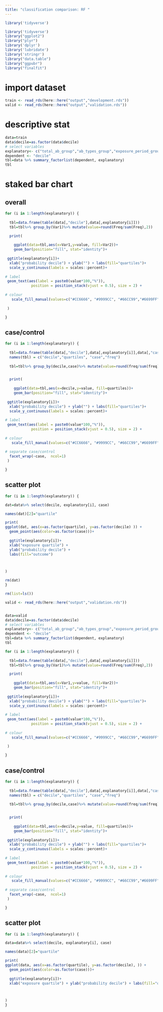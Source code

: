 ```yaml
---
title: "classification comparison: RF "
---
```


```r
library('tidyverse')

library('tidyverse')
library("ggplot2")
library("plyr")
library('dplyr')
library('lubridate')
library('stringr')
library("data.table")
library("ggpubr")
library("finalfit")

```

# import dataset
```r

train <- read_rds(here::here("output","development.rds"))
valid <- read_rds(here::here("output","validation.rds"))

```



# descriptive stat 
```r
data=train
data$decile=as.factor(data$decile)
# select variables
explanatory<- c("total_ab_group","ab_types_group","exposure_period_group","recent_ab_days_group","broad_ab_prescriptions_group","interval_mean_group","interval_sd_group")
dependent <- "decile"
tbl=data %>% summary_factorlist(dependent, explanatory)
tbl
```


# staked bar chart
## overall
```r
for (i in 1:length(explanatory)) {
  
  tbl=data.frame(table(data[,"decile"],data[,explanatory[i]]))
  tbl=tbl%>% group_by(Var1)%>% mutate(value=round(Freq/sum(Freq),2))

  print(
    
    ggplot(data=tbl,aes(x=Var1,y=value, fill=Var2))+
    geom_bar(position="fill", stat="identity")+
   
 ggtitle(explanatory[i])+
  xlab("probability decile") + ylab("") + labs(fill="quartiles")+
  scale_y_continuous(labels = scales::percent)+
 
# label
 geom_text(aes(label = paste0(value*100,"%")), 
            position = position_stack(vjust = 0.5), size = 2) +
   
# colour
   scale_fill_manual(values=c("#CC6666", "#9999CC", "#66CC99","#6699FF"))
 
 )

}
```

## case/control
```r

for (i in 1:length(explanatory)) {
  
  tbl=data.frame(table(data[,"decile"],data[,explanatory[i]],data[,"case"]))
  names(tbl) = c("decile","quartiles", "case","freq")
  
  tbl=tbl%>% group_by(decile,case)%>% mutate(value=round(freq/sum(freq),2))


  print(
    
    ggplot(data=tbl,aes(x=decile,y=value, fill=quartiles))+
    geom_bar(position="fill", stat="identity")+
   
 ggtitle(explanatory[i])+
  xlab("probability decile") + ylab("") + labs(fill="quartiles")+
  scale_y_continuous(labels = scales::percent)+
 
# label
 geom_text(aes(label = paste0(value*100,"%")), 
            position = position_stack(vjust = 0.5), size = 2) +
   
# colour
   scale_fill_manual(values=c("#CC6666", "#9999CC", "#66CC99","#6699FF"))+
 
# separate case/control
  facet_wrap(~case,  ncol=1)
 )

}


```
## scatter plot
```r
for (i in 1:length(explanatory)) {

dat=data%>% select(decile, explanatory[i], case)

names(dat)[2]="quartile"

print(
ggplot(dat, aes(x=as.factor(quartile), y=as.factor(decile) )) + 
  geom_point(aes(color=as.factor(case)))+
  
  ggtitle(explanatory[i])+
  xlab("exposure quartile") + 
  ylab("probability decile") + 
  labs(fill="outcome")



)

rm(dat)
}
```




```r

rm(list=ls())

valid <- read_rds(here::here("output","validation.rds"))


data=valid
data$decile=as.factor(data$decile)
# select variables
explanatory<- c("total_ab_group","ab_types_group","exposure_period_group","recent_ab_days_group","broad_ab_prescriptions_group","interval_mean_group","interval_sd_group")
dependent <- "decile"
tbl=data %>% summary_factorlist(dependent, explanatory)
tbl

```

```r


for (i in 1:length(explanatory)) {
  
  tbl=data.frame(table(data[,"decile"],data[,explanatory[i]]))
  tbl=tbl%>% group_by(Var1)%>% mutate(value=round(Freq/sum(Freq),2))

  print(
    
    ggplot(data=tbl,aes(x=Var1,y=value, fill=Var2))+
    geom_bar(position="fill", stat="identity")+
   
 ggtitle(explanatory[i])+
  xlab("probability decile") + ylab("") + labs(fill="quartiles")+
  scale_y_continuous(labels = scales::percent)+
 
# label
 geom_text(aes(label = paste0(value*100,"%")), 
            position = position_stack(vjust = 0.5), size = 2) +
   
# colour
   scale_fill_manual(values=c("#CC6666", "#9999CC", "#66CC99","#6699FF"))
 
 )

}
```

## case/control
```r

for (i in 1:length(explanatory)) {
  
  tbl=data.frame(table(data[,"decile"],data[,explanatory[i]],data[,"case"]))
  names(tbl) = c("decile","quartiles", "case","freq")
  
  tbl=tbl%>% group_by(decile,case)%>% mutate(value=round(freq/sum(freq),2))


  print(
    
    ggplot(data=tbl,aes(x=decile,y=value, fill=quartiles))+
    geom_bar(position="fill", stat="identity")+
   
 ggtitle(explanatory[i])+
  xlab("probability decile") + ylab("") + labs(fill="quartiles")+
  scale_y_continuous(labels = scales::percent)+
 
# label
 geom_text(aes(label = paste0(value*100,"%")), 
            position = position_stack(vjust = 0.5), size = 2) +
   
# colour
   scale_fill_manual(values=c("#CC6666", "#9999CC", "#66CC99","#6699FF"))+
 
# separate case/control
  facet_wrap(~case,  ncol=1)
 )

}


``` 

## scatter plot
```r
for (i in 1:length(explanatory)) {

data=data%>% select(decile, explanatory[i], case)

names(data)[2]="quartile"

print(
ggplot(data, aes(x=as.factor(quartile), y=as.factor(decile), )) + 
  geom_point(aes(color=as.factor(case)))+
  
  ggtitle(explanatory[i])+
  xlab("exposure quartile") + ylab("probability decile") + labs(fill="outcome")



)
}
```
